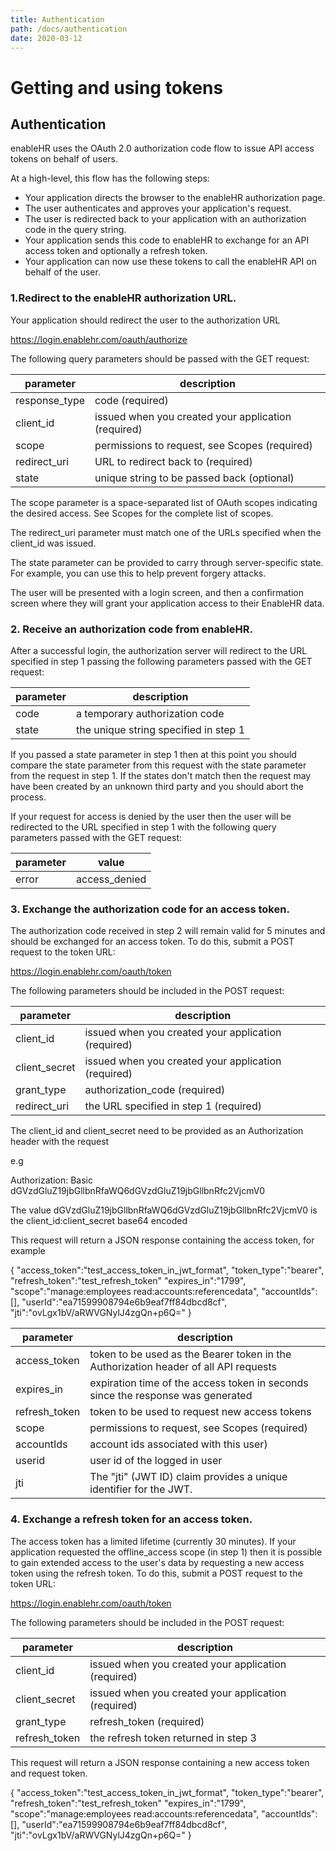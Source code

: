 ```yaml
---
title: Authentication
path: /docs/authentication
date: 2020-03-12
---
```


# Getting and using tokens

## Authentication

enableHR uses the OAuth 2.0 authorization code flow to issue API access tokens on behalf of users.

At a high-level, this flow has the following steps:

-   Your application directs the browser to the enableHR authorization page.
-   The user authenticates and approves your application's request.
-   The user is redirected back to your application with an authorization code in the query string.
-   Your application sends this code to enableHR to exchange for an API access token and optionally a refresh token.
-   Your application can now use these tokens to call the enableHR API on behalf of the user.

### 1.Redirect to the enableHR authorization URL.

Your application should redirect the user to the authorization URL

https://login.enablehr.com/oauth/authorize

The following query parameters should be passed with the GET request:

| parameter     | description                                         |
| ------------- | --------------------------------------------------- |
| response_type | code (required)                                     |
| client_id     | issued when you created your application (required) |
| scope         | permissions to request, see Scopes (required)       |
| redirect_uri  | URL to redirect back to (required)                  |
| state         | unique string to be passed back (optional)          |

The scope parameter is a space-separated list of OAuth scopes indicating the desired access. See Scopes for the complete list of scopes.

The redirect_uri parameter must match one of the URLs specified when the client_id was issued.

The state parameter can be provided to carry through server-specific state. For example, you can use this to help prevent forgery attacks.

The user will be presented with a login screen, and then a confirmation screen where they will grant your application access to their EnableHR data.

### 2. Receive an authorization code from enableHR.

After a successful login, the authorization server will redirect to the URL specified in step 1 passing the following parameters passed with the GET request:

| parameter | description                           |
| --------- | ------------------------------------- |
| code      | a temporary authorization code        |
| state     | the unique string specified in step 1 |

If you passed a state parameter in step 1 then at this point you should compare the state parameter from this request with the state parameter from the request in step 1. If the states don't match then the request may have been created by an unknown third party and you should abort the process.

If your request for access is denied by the user then the user will be redirected to the URL specified in step 1 with the following query parameters passed with the GET request:

| parameter | value         |
| --------- | ------------- |
| error     | access_denied |

### 3. Exchange the authorization code for an access token.

The authorization code received in step 2 will remain valid for 5 minutes and should be exchanged for an access token. To do this, submit a POST request to the token URL:

https://login.enablehr.com/oauth/token

The following parameters should be included in the POST request:

| parameter     | description                                         |
| ------------- | --------------------------------------------------- |
| client_id     | issued when you created your application (required) |
| client_secret | issued when you created your application (required) |
| grant_type    | authorization_code (required)                       |
| redirect_uri  | the URL specified in step 1 (required)              |

The client_id and client_secret need to be provided as an Authorization header with the request

e.g

Authorization: Basic dGVzdGluZ19jbGllbnRfaWQ6dGVzdGluZ19jbGllbnRfc2VjcmV0

The value dGVzdGluZ19jbGllbnRfaWQ6dGVzdGluZ19jbGllbnRfc2VjcmV0 is the client_id:client_secret base64 encoded

This request will return a JSON response containing the access token, for example

{
"access_token":"test_access_token_in_jwt_format",
"token_type":"bearer",
"refresh_token":"test_refresh_token"
"expires_in":"1799",
"scope":"manage:employees read:accounts:referencedata",
"accountIds":[],
"userId":"ea71599908794e6b9eaf7ff84dbcd8cf",
"jti":"ovLgx1bV/aRWVGNylJ4zgQn+p6Q="
}

| parameter     | description                                                                          |
| ------------- | ------------------------------------------------------------------------------------ |
| access_token  | token to be used as the Bearer token in the Authorization header of all API requests |
| expires_in    | expiration time of the access token in seconds since the response was generated      |
| refresh_token | token to be used to request new access tokens                                        |
| scope         | permissions to request, see Scopes (required)                                        |
| accountIds    | account ids associated with this user)                                               |
| userid        | user id of the logged in user                                                        |
| jti           | The "jti" (JWT ID) claim provides a unique identifier for the JWT.                   |

### 4. Exchange a refresh token for an access token.

The access token has a limited lifetime (currently 30 minutes). If your application requested the offline_access scope (in step 1) then it is possible to gain extended access to the user's data by requesting a new access token using the refresh token. To do this, submit a POST request to the token URL:

https://login.enablehr.com/oauth/token

The following parameters should be included in the POST request:

| parameter     | description                                         |
| ------------- | --------------------------------------------------- |
| client_id     | issued when you created your application (required) |
| client_secret | issued when you created your application (required) |
| grant_type    | refresh_token (required)                            |
| refresh_token | the refresh token returned in step 3                |

This request will return a JSON response containing a new access token and request token.

{
"access_token":"test_access_token_in_jwt_format",
"token_type":"bearer",
"refresh_token":"test_refresh_token"
"expires_in":"1799",
"scope":"manage:employees read:accounts:referencedata",
"accountIds":[],
"userId":"ea71599908794e6b9eaf7ff84dbcd8cf",
"jti":"ovLgx1bV/aRWVGNylJ4zgQn+p6Q="
}
